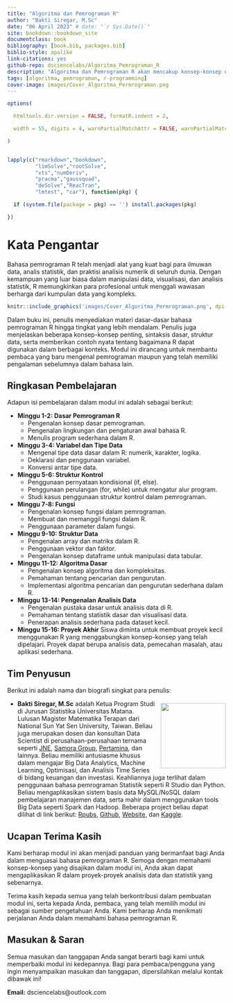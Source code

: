 ```yaml
--- 
title: "Algoritma dan Pemrograman R"
author: "Bakti Siregar, M.Sc"
date: "06 April 2023" # date: "`r Sys.Date()`"
site: bookdown::bookdown_site
documentclass: book
bibliography: [book.bib, packages.bib]
biblio-style: apalike
link-citations: yes
github-repo: dsciencelabs/Algoritma_Pemrograman_R
description: "Algoritma dan Pemrograman R akan mencakup konsep-konsep dasar dalam pemrograman, pemahaman algoritma, serta pengenalan terhadap bahasa pemrograman R."
tags: [algoritma, pemrograman, r-programming]
cover-image: images/Cover_Algoritma_Permrograman.png
---
```


```r

options(

  htmltools.dir.version = FALSE, formatR.indent = 2,

  width = 55, digits = 4, warnPartialMatchAttr = FALSE, warnPartialMatchDollar = FALSE

)


lapply(c("rmarkdown","bookdown",
         "limSolve","rootSolve",
         "xts","numDeriv",
         "pracma","gaussquad",
         "deSolve","ReacTran",
         "lmtest", "car"), function(pkg) {

  if (system.file(package = pkg) == '') install.packages(pkg)

})

```

# Kata Pengantar{-}

Bahasa pemrograman R telah menjadi alat yang kuat bagi para ilmuwan data, analis statistik, dan praktisi analisis numerik di seluruh dunia. Dengan kemampuan yang luar biasa dalam manipulasi data, visualisasi, dan analisis statistik, R memungkinkan para profesional untuk menggali wawasan berharga dari kumpulan data yang kompleks.

```r

knitr::include_graphics('images/Cover_Algoritma_Permrograman.png', dpi = NA)

```

Dalam buku ini, penulis menyediakan materi dasar-dasar bahasa pemrograman R hingga tingkat yang lebih mendalam. Penulis juga menjelaskan beberapa konsep-konsep penting, sintaksis dasar, struktur data, serta memberikan contoh nyata tentang bagaimana R dapat digunakan dalam berbagai konteks. Modul ini dirancang untuk membantu pembaca yang baru mengenal pemrograman maupun yang telah memiliki pengalaman sebelumnya dalam bahasa lain.


## Ringkasan Pembelajaran {-}

Adapun isi pembelajaran dalam modul ini adalah sebagai berikut:

* **Minggu 1-2: Dasar Pemrograman R**
  * Pengenalan konsep dasar pemrograman.
  * Pengenalan lingkungan dan pengaturan awal bahasa R.
  * Menulis program sederhana dalam R.
* **Minggu 3-4: Variabel dan Tipe Data**
  * Mengenal tipe data dasar dalam R: numerik, karakter, logika.
  * Deklarasi dan penggunaan variabel.
  * Konversi antar tipe data.
* **Minggu 5-6: Struktur Kontrol**
  * Penggunaan pernyataan kondisional (if, else).
  * Penggunaan perulangan (for, while) untuk mengatur alur program.
  * Studi kasus penggunaan struktur kontrol dalam pemrograman.
* **Minggu 7-8: Fungsi**
  * Pengenalan konsep fungsi dalam pemrograman.
  * Membuat dan memanggil fungsi dalam R.
  * Penggunaan parameter dalam fungsi.
* **Minggu 9-10: Struktur Data**
  * Pengenalan array dan matriks dalam R.
  * Penggunaan vektor dan faktor.
  * Pengenalan konsep dataframe untuk manipulasi data tabular.
* **Minggu 11-12: Algoritma Dasar**
  * Pengenalan konsep algoritma dan kompleksitas.
  * Pemahaman tentang pencarian dan pengurutan.
  * Implementasi algoritma pencarian dan pengurutan sederhana dalam R.
* **Minggu 13-14: Pengenalan Analisis Data**
  * Pengenalan pustaka dasar untuk analisis data di R.
  * Pemahaman tentang statistik dasar dan visualisasi data.
  * Penerapan analisis sederhana pada dataset kecil.
* **Minggu 15-16: Proyek Akhir**
Siswa diminta untuk membuat proyek kecil menggunakan R yang menggabungkan konsep-konsep yang telah dipelajari. Proyek dapat berupa analisis data, pemecahan masalah, atau aplikasi sederhana.


## Tim Penyusun {-}

Berikut ini adalah nama dan biografi singkat para penulis:


<img src = "https://github.com/dsciencelabs/images/blob/master/Penulis/Bakti.jpg?raw=true" width = "150" height = "150" style = "float:right; margin-left: 10px; margin-top: 7px" />

- **Bakti Siregar, M.Sc** adalah Ketua Program Studi di Jurusan Statistika Universitas Matana. Lulusan Magister Matematika Terapan dari National Sun Yat Sen University, Taiwan. Beliau juga merupakan dosen dan konsultan Data Scientist di perusahaan-perusahaan ternama seperti [JNE](https://www.jne.co.id/id/beranda), [Samora Group](https://www.samoragroup.co.id/home/en), [Pertamina](https://www.pertamina.com/), dan lainnya. Beliau memiliki antusiasme khusus dalam mengajar Big Data Analytics, Machine Learning, Optimisasi, dan Analisis Time Series di bidang keuangan dan investasi. Keahliannya juga terlihat dalam penggunaan bahasa pemrograman Statistik seperti R Studio dan Python. Beliau mengaplikasikan sistem basis data MySQL/NoSQL dalam pembelajaran manajemen data, serta mahir dalam menggunakan tools Big Data seperti Spark dan Hadoop. Beberapa project beliau dapat dilihat di link berikut: [Rpubs](https://rpubs.com/dsciencelabs), [Github](https://github.com/dsciencelabs), [Website](https://dsciencelabs.github.io/web/index.html), dan [Kaggle](https://www.kaggle.com/baktisiregar/code). 


## Ucapan Terima Kasih{-}

Kami berharap modul ini akan menjadi panduan yang bermanfaat bagi Anda dalam menguasai bahasa pemrograman R. Semoga dengan memahami konsep-konsep yang disajikan dalam modul ini, Anda akan dapat mengaplikasikan R dalam proyek-proyek analisis data dan statistik yang sebenarnya.

Terima kasih kepada semua yang telah berkontribusi dalam pembuatan modul ini, serta kepada Anda, pembaca, yang telah memilih modul ini sebagai sumber pengetahuan Anda. Kami berharap Anda menikmati perjalanan Anda dalam memahami bahasa pemrograman R.


## Masukan & Saran {-}

Semua masukan dan tanggapan Anda sangat berarti bagi kami untuk memperbaiki modul ini kedepannya. Bagi para pembaca/pengguna yang ingin menyampaikan masukan dan tanggapan, dipersilahkan melalui kontak dibawak ini!

**Email:** dsciencelabs@outlook.com

